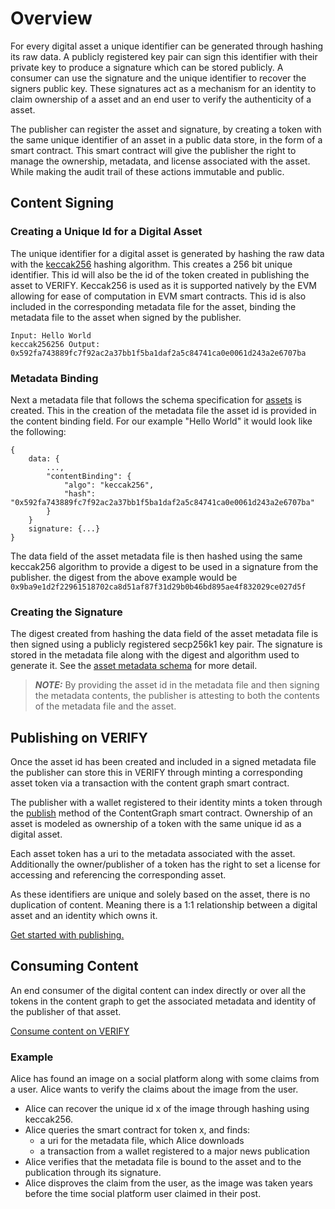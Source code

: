# Overview

For every digital asset a unique identifier can be generated through hashing its raw data. A publicly registered key pair can sign this identifier
with their private key to produce a signature which can be stored publicly. A consumer can use the signature and the unique identifier to recover the signers 
public key. These signatures act as a mechanism for an identity to claim ownership of a asset and an end user to verify the authenticity of a asset.

The publisher can register the asset and signature, by creating a token with the same unique identifier of an asset in a public data store, in the form of a smart contract.
This smart contract will give the publisher the right to manage the ownership, metadata, and license associated with the asset. While making the audit trail of these actions immutable and public.

## Content Signing

### Creating a Unique Id for a Digital Asset
The unique identifier for a digital asset is generated by hashing the raw data with the [keccak256](https://en.wikipedia.org/wiki/SHA-3) hashing algorithm. This creates a 256 bit unique identifier.
This id will also be the id of the token created in publishing the asset to VERIFY. Keccak256 is used as it is supported natively by the EVM allowing for ease of computation in EVM smart contracts.
This id is also included in the corresponding metadata file for the asset, binding the metadata file to the asset when signed by the publisher.

```
Input: Hello World
keccak256256 Output: 0x592fa743889fc7f92ac2a37bb1f5ba1daf2a5c84741ca0e0061d243a2e6707ba
```
### Metadata Binding

Next a metadata file that follows the schema specification for [assets](/publishing/graph/asset-nodes/) is created. This in the creation of the metadata file the asset id is provided in the content binding
field. For our example "Hello World" it would look like the following:

```
{
    data: {
        ...,
        "contentBinding": {
            "algo": "keccak256",
            "hash": "0x592fa743889fc7f92ac2a37bb1f5ba1daf2a5c84741ca0e0061d243a2e6707ba"
        }
    }
    signature: {...}
}
```

The data field of the asset metadata file is then hashed using the same keccak256 algorithm to provide a digest to be used in a signature from the publisher.
the digest from the above example would be `0x9ba9e1d2f22961518702ca8d51af87f31d29b0b46bd895ae4f832029ce027d5f`

### Creating the Signature

The digest created from hashing the data field of the asset metadata file is then signed using a publicly registered secp256k1 key pair. The signature is stored
in the metadata file along with the digest and algorithm used to generate it. See the [asset metadata schema](/publishing/graph/asset-nodes/#asset-node-schema) for more detail.

> **_NOTE:_**  By providing the asset id in the metadata file and then signing the metadata contents, the publisher is attesting to both the contents of the metadata file and the asset. 

## Publishing on VERIFY

Once the asset id has been created and included in a signed metadata file the publisher can store this in VERIFY through minting a corresponding asset token via a transaction with the content graph smart contract.

The publisher with a wallet registered to their identity mints a token through the [publish](/publishing/graph/contract/#functions) method of the ContentGraph smart contract. Ownership of an asset is modeled as ownership of a token with the same unique id as a digital asset.

Each asset token has a uri to the metadata associated with the asset. Additionally the owner/publisher of a token has the right to set a license for accessing and referencing the corresponding asset.

As these identifiers are unique and solely based on the asset, there is no duplication of content. Meaning there is a 1:1 relationship between a digital asset and an identity which owns it.

[Get started with publishing.](/publishing/getting-started)

## Consuming Content

An end consumer of the digital content can index directly or over all the tokens in the content graph to get the associated metadata and identity of the publisher of that asset. 

[Consume content on VERIFY](/consuming/getting-started)

### Example

Alice has found an image on a social platform along with some claims from a user. Alice wants to verify the claims about the image from the user.
- Alice can recover the unique id x of the image through hashing using keccak256.
- Alice queries the smart contract for token x, and finds:
    - a uri for the metadata file, which Alice downloads
    - a transaction from a wallet registered to a major news publication
- Alice verifies that the metadata file is bound to the asset and to the publication through its signature.
- Alice disproves the claim from the user, as the image was taken years before the time social platform user claimed in their post.
